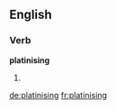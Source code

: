 ==English==

===Verb===
'''platinising'''

# {{present participle of|[[platinise]]}}

[[de:platinising]]
[[fr:platinising]]